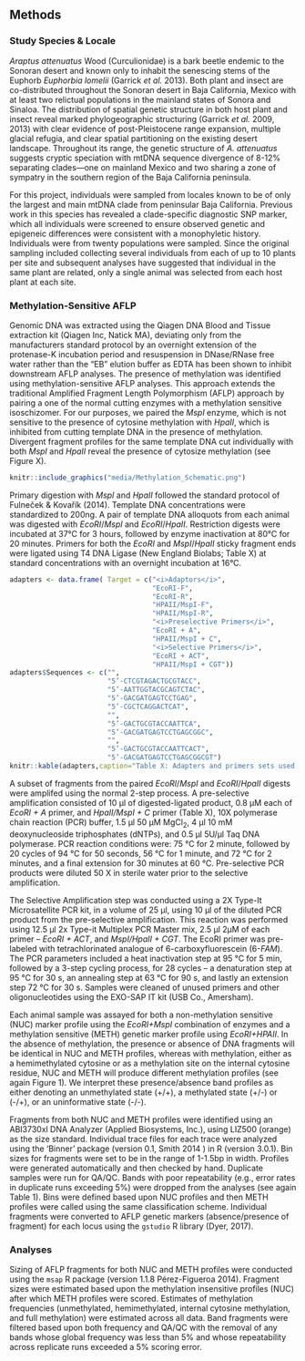 ## Methods

### Study Species & Locale

*Araptus attenuatus* Wood (Curculionidae) is a bark beetle endemic to the Sonoran desert and known only to inhabit the senescing stems of the Euphorb *Euphorbia lomelii* (Garrick *et al.* 2013).  Both plant and insect are co-distributed throughout the Sonoran desert in Baja California, Mexico with at least two relictual populations in the mainland states of Sonora and Sinaloa.  The distribution of spatial genetic structure in both host plant and insect reveal marked phylogeographic structuring (Garrick *et al.* 2009, 2013) with clear evidence of post-Pleistocene range expansion, multiple glacial refugia, and clear spatial partitioning on the existing desert landscape.  Throughout its range, the genetic structure of *A. attenuatus* suggests cryptic speciation with mtDNA sequence divergence of 8-12% separating clades—one on mainland Mexico and two sharing a zone of sympatry in the southern region of the Baja California peninsula.  

For this project, individuals were sampled from locales known to be of only the largest and main mtDNA clade from peninsular Baja California.  Previous work in this species has revealed a clade-specific diagnostic SNP marker, which all individuals were screened to ensure observed genetic and epigeneic differences were consistent with a monophyletic history.  Individuals were from twenty populations were sampled.  Since the original sampling included collecting several individuals from each of up to 10 plants per site and subsequent analyses have suggested that individual in the same plant are related, only a single animal was selected from each host plant at each site.


### Methylation-Sensitive AFLP 

Genomic DNA was extracted using the Qiagen DNA Blood and Tissue extraction kit (Qiagen Inc, Natick MA), deviating only from the manufacturers standard protocol by an overnight extension of the protenase-K incubation period and resuspension in DNase/RNase free water rather than the "EB" elution buffer as EDTA has been shown to inhibit downstream AFLP analyses.  The presence of methylation was identified using methylation-sensitive AFLP analyses.  This approach extends the traditional Amplified Fragment Length Polymorphism (AFLP) approach by pairing a one of the normal cutting enzymes with a methylation sensitive isoschizomer.  For our purposes, we paired the *MspI* enzyme, which is not sensitive to the presence of cytosine methylation with *HpaII*, which is inhibited from cutting template DNA in the presence of methylation.  Divergent fragment profiles for the same template DNA cut individually with both *MspI* and *HpaII* reveal the presence of cytosize methylation (see Figure X).  

```r
knitr::include_graphics("media/Methylation_Schematic.png")
```

Primary digestion with *MspI* and *HpaII* followed the standard protocol of Fulneček & Kovařík (2014).  Template DNA concentrations were standardized to 200ng.  A pair of template DNA alloquots from each animal was digested with *EcoRI*/*MspI* and *EcoRI*/*HpaII*.  Restriction digests were incubated at 37&deg;C for 3 hours, followed by enzyme inactivation at 80&deg;C for 20 minutes.  Primers for both the *EcoRI* and *MspI*/*HpaII* sticky fragment ends were ligated using T4 DNA Ligase (New England Biolabs; Table X) at standard concentrations with an overnight incubation at 16&deg;C.


```r
adapters <- data.frame( Target = c("<i>Adaptors</i>",
                                   "EcoRI-F",
                                   "EcoRI-R",
                                   "HPAII/MspI-F",
                                   "HPAII/MspI-R",
                                   "<i>Preselective Primers</i>",
                                   "EcoRI + A",
                                   "HPAII/MspI + C",
                                   "<i>Selective Primers</i>",
                                   "EcoRI + ACT",
                                   "HPAII/MspI + CGT"))
adapters$Sequences <- c("",
                        "5’-CTCGTAGACTGCGTACC",
                        "5’-AATTGGTACGCAGTCTAC",
                        "5’-GACGATGAGTCCTGAG",
                        "5’-CGCTCAGGACTCAT",
                        "",
                        "5’-GACTGCGTACCAATTCA",
                        "5’-GACGATGAGTCCTGAGCGGC",
                        "",
                        "5’-GACTGCGTACCAATTCACT",
                        "5’-GACGATGAGTCCTGAGCGGCGT")
knitr::kable(adapters,caption="Table X: Adapters and primers sets used for msAFLP band selection.")
```

A subset of fragments from the paired *EcoRI*/*MspI* and *EcoRI*/*HpaII* digests were amplifed using the normal 2-step process.  A pre-selective amplification consisted of 10 µl of digested-ligated product, 0.8 µM each of *EcoRI + A* primer, and *HpaII/MspI + C* primer (Table X), 10X polymerase chain reaction (PCR) buffer, 1.5 µl 50 µM MgCl<sub>2</sub>, 4 µl 10 mM deoxynucleoside triphosphates (dNTPs), and 0.5 µl 5U/µl Taq DNA polymerase. PCR reaction conditions were: 75 °C for 2 minute, followed by 20 cycles of 94 °C for 50 seconds, 56 °C for 1 minute, and 72 °C for 2 minutes, and a final extension for 30 minutes at 60 °C.  Pre-selective PCR products were diluted 50 X in sterile water prior to the selective amplification.

The Selective Amplification step was conducted using a 2X Type-It Microsatellite PCR kit, in a volume of 25 µl, using 10 µl of the diluted PCR product from the pre-selective amplification. This reaction was performed using 12.5 µl 2x Type-it Multiplex PCR Master mix, 2.5 µl 2µM of each primer – *EcoRI + ACT*, and *MspI/HpaII + CGT*. The EcoRI primer was pre-labeled with tetrachlorinated analogue of 6-carboxyfluorescein (6-*FAM*). The PCR parameters included a heat inactivation step at 95 °C for 5 min, followed by a 3-step cycling process, for 28 cycles – a denaturation step at 95 °C for 30 s, an annealing step at 63 °C for 90 s, and lastly an extension step 72 °C for 30 s. Samples were cleaned of unused primers and other oligonucleotides using the EXO-SAP IT kit (USB Co., Amersham).

Each animal sample was assayed for both a non-methylation sensitive (NUC) marker profile using the *EcoRI+MspI* combination of enzymes and a methylation sensitive (METH) genetic marker profile using *EcoRI+HPAII*.  In the absence of methylation, the presence or absence of DNA fragments will be identical in NUC and METH profiles, whereas with methylation, either as a hemimethylated cytosine or as a methylation site on the internal cytosine residue, NUC and METH will produce different methylation profiles (see again Figure 1). We interpret these presence/absence band profiles as either denoting an unmethylated state (+/+), a methylated state (+/-) or (-/+), or an uninformative state (-/-).

Fragments from both NUC and METH profiles were identified using an ABI3730xl DNA Analyzer (Applied Biosystems, Inc.), using LIZ500 (orange) as the size standard.  Individual trace files for each trace were analyzed using the ‘Binner’ package (version 0.1, Smith 2014 ) in R (version 3.0.1).  Bin sizes for fragments were set to be in the range of 1-1.5bp in width.  Profiles were generated automatically and then checked by hand.  Duplicate samples were run for QA/QC.  Bands with poor repeatability (e.g., error rates in duplicate runs exceeding 5%) were dropped from the analyses (see again Table 1).  Bins were defined based upon NUC profiles and then METH profiles were called using the same classification scheme.  Individual fragments were converted to AFLP genetic markers (absence/presence of fragment) for each locus using the `gstudio` R library (Dyer, 2017). 

### Analyses

Sizing of AFLP fragments for both NUC and METH profiles were conducted using the `msap` R package (version 1.1.8 Pérez-Figueroa 2014).  Fragment sizes were estimated based upon the methylation insensitive profiles (NUC) after which METH profiles were scored.  Estimates of methylation frequencies (unmethylated, hemimethylated, internal cytosine methylation, and full methylation) were estimated across all data.  Band fragments were filtered based upon both frequency and QA/QC with the removal of any bands whose global frequency was less than 5% and whose repeatability across replicate runs exceeded a 5% scoring error.  



  
